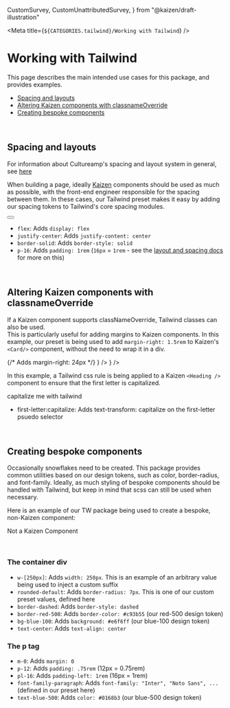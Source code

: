   CustomSurvey,
  CustomUnattributedSurvey,
} from "@kaizen/draft-illustration"

<Meta title={`${CATEGORIES.tailwind}/Working with Tailwind`} />

# Working with Tailwind

This page describes the main intended use cases for this package, and provides examples.

- [Spacing and layouts](#spacing-and-layouts)
- [Altering Kaizen components with classnameOverride](#altering-kaizen-components-with-classnameoverride)
- [Creating bespoke components](#creating-bespoke-components)

<br/>

## Spacing and layouts

For information about Cultureamp's spacing and layout system in general, see [here](/story/systems-layout-and-spacing--page)

When building a page, ideally [Kaizen](https://github.com/cultureamp/kaizen-design-system) components should be used as much as possible, with the front-end engineer responsible for the spacing between them. In these cases, our Tailwind preset makes it easy by adding our spacing tokens to Tailwind's core spacing modules.

<Canvas>
<div className="flex justify-center border-solid p-16">
  <Button label="Kaizen Button" primary />
</div>
</Canvas>

- `flex`: Adds `display: flex`
- `justify-center`: Adds `justify-content: center`
- `border-solid`: Adds `border-style: solid`
- `p-16`: Adds `padding: 1rem` (`16px` = `1rem` - see the [layout and spacing docs](/story/systems-layout-and-spacing--page) for more on this)

<br/>

## Altering Kaizen components with classnameOverride

If a Kaizen component supports classNameOverride, Tailwind classes can also be used.  
This is particularly useful for adding margins to Kaizen components. In this example, our preset is being used to add `margin-right: 1.5rem` to Kaizen's `<Card/>` component, without the need to wrap it in a div.

<Canvas>
<div className="flex justify-center">
  <Card classNameOverride="mr-24"> {/* Adds margin-right: 24px */} 
    <CardContent
      title="Card 1"
      Illustration={<CustomSurvey alt="custom-survey" />}
    />
  </Card>
  <Card>
    <CardContent
      title="Card 2"
      Illustration={
        <CustomUnattributedSurvey alt="custom-unattributed-survey" />
      }
    />
  </Card>
</div>
</Canvas>

In this example, a Tailwind css rule is being applied to a Kaizen `<Heading />` component to ensure that the first letter is capitalized.

<Canvas>
<Heading variant="heading-1" classNameOverride="first-letter:capitalize">
  capitalize me with tailwind
</Heading>
</Canvas>

- first-letter:capitalize: Adds text-transform: capitalize on the first-letter psuedo selector

<br/>

## Creating bespoke components
Occasionally snowflakes need to be created. This package provides common utilities based on our design tokens, such as color, border-radius, and font-family. Ideally, as much styling of bespoke components should be handled with Tailwind, but keep in mind that scss can still be used when necessary.

Here is an example of our TW package being used to create a bespoke, non-Kaizen component:

<Canvas>
<div className="flex justify-center">
  <div className="w-[250px] rounded-default border-dashed border-red-500 bg-blue-100">
    <p className="m-0 p-12 pl-16 font-family-paragraph text-blue-500 text-center">
      Not a Kaizen Component
    </p>
  </div>
</div>
</Canvas>

<br/>

### The container div
- `w-[250px]`: Adds `width: 250px`. This is an example of an arbitrary value being used to inject a custom suffix
- `rounded-default`: Adds `border-radius: 7px`. This is one of our custom preset values, defined here
- `border-dashed`: Adds `border-style: dashed`
- `border-red-500`: Adds `border-color: #c93b55` (our red-500 design token)
- `bg-blue-100`: Adds `background: #e6f6ff` (our blue-100 design token)
- `text-center`: Adds `text-align: center`

### The p tag
- `m-0`: Adds `margin: 0`
- `p-12`: Adds `padding: .75rem` (12px = 0.75rem)
- `pl-16`: Adds `padding-left: 1rem` (16px = 1rem)
- `font-family-paragraph`: Adds `font-family: "Inter", "Noto Sans", ...` (defined in our preset here)
- `text-blue-500`: Adds `color: #0168b3` (our blue-500 design token)
